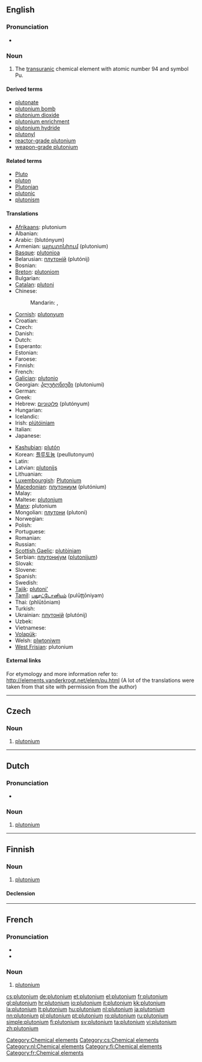 {{also|Plutonium|plutónium}}
==English==
{{elements|Pu|neptunium|Np|americium|Am}}

===Pronunciation===
* {{audio|en-us-plutonium.ogg|Audio (US)}}

===Noun===
{{en-noun|-}}
{{wikipedia}}

#  The [[transuranic]] chemical element with atomic number 94 and symbol Pu.

====Derived terms====
* [[plutonate]]
* [[plutonium bomb]]
* [[plutonium dioxide]]
* [[plutonium enrichment]]
* [[plutonium hydride]]
* [[plutonyl]]
* [[reactor-grade plutonium]]
* [[weapon-grade plutonium]]

====Related terms====
* [[Pluto]]
* [[pluton]]
* [[Plutonian]]
* [[plutonic]]
* [[plutonism]]

====Translations====
{{trans-top|chemical element}}
* [[Afrikaans]]: plutonium
* Albanian: {{t-|sq|plutonium|xs=Albanian}}
* Arabic: {{Arab|[[بلوتونيوم]]}} (blutónyum) {{m}}
* Armenian: [[պլուտոնիում]] (plutonium)
* [[Basque]]: [[plutonioa]]
* Belarusian: [[плутонiй]] (plutónij) {{m}}
* Bosnian: {{t-|bs|plutonij}}
* [[Breton]]: [[plutoniom]] {{m}}
* Bulgarian: {{t+|bg|плутоний|m|tr=plutónij}}
* [[Catalan]]: [[plutoni]]
* Chinese:
*: Mandarin: {{t-|cmn|鈈|sc=Hani}}, {{t-|cmn|钚|tr=bù|sc=Hani}}
* [[Cornish]]: [[plutonyum]]
* Croatian: {{t+|hr|plutonij}}
* Czech: {{t+|cs|plutonium|n}}
* Danish: {{t-|da|plutonium}}
* Dutch: {{t+|nl|plutonium|n}}
* Esperanto: {{t-|eo|plutonio|xs=Esperanto}}
* Estonian: {{t-|et|plutoonium}}
* Faroese: {{t-|fo|plutonium|xs=Faroese}}
* Finnish: {{t+|fi|plutonium}}
* French: {{t+|fr|plutonium|m}}
* [[Galician]]: [[plutonio]]
* Georgian: [[პლუტონიუმი]] (plutoniumi)
* German: {{t+|de|Plutonium|n}}
* Greek: {{t+|el|πλουτώνιο|n|tr=ploutónio}}
* Hebrew: [[פלוטוניום]] (plutónyum)
* Hungarian: {{t+|hu|plutónium}}
* Icelandic: {{t+|is|plúton}}
* Irish: [[plútóiniam]]
* Italian: {{t+|it|plutonio|m}}
* Japanese: {{t+|ja|プルトニウム|tr=purutoniumu}}
{{trans-mid}}
* [[Kashubian]]: [[plutón]]
* Korean: [[플루토늄]] (peullutonyum)
* Latin: {{t+|la|plutonium}}
* Latvian: [[plutonijs]]
* Lithuanian: {{t+|lt|plutonis|xs=Lithuanian}}
* [[Luxembourgish]]: [[Plutonium]]
* [[Macedonian]]: [[плутониум]] (plutónium) {{m}}
* Malay: {{t-|ms|plutonium|xs=Malay}}
* Maltese: [[plutonjum]]
* [[Manx]]: plutonium
* Mongolian: [[плутони]] (plutoni)
* Norwegian: {{t-|no|plutonium}}
* Polish: {{t+|pl|pluton|m}}
* Portuguese: {{t+|pt|plutónio|m}}
* Romanian: {{t+|ro|plutoniu|n}}
* Russian: {{t+|ru|плутоний|m|tr=plutónij}}
* [[Scottish Gaelic]]: [[plutòiniam]]
* Serbian: [[плутониjум]] ([[plutonijum]]) {{m}}
* Slovak: {{t-|sk|plutonium}}
* Slovene: {{t+|sl|plutonij}}
* Spanish: {{t+|es|plutonio|m}}
* Swedish: {{t+|sv|plutonium}}
* [[Tajik]]: [[plutoni']]
* [[Tamil]]: [[புலூட்டோனியம்]] (pulūţţōniyam)
* Thai: {{Thai|[[พลูโทเนียม]]}} (phlūtōniam)
* Turkish: {{t+|tr|plütonyum}}
* Ukrainian: [[плутонiй]] (plutónij) {{m}}
* Uzbek: {{t-|uz|плутоний|tr=plutoniy|sc=Cyrl|xs=Uzbek}}
* Vietnamese: {{t-|vi|plutoni|xs=Vietnamese}}
* [[Volapük]]: {{t|vo|plutonin|xs=Volapük}}
* Welsh: [[plwtoniwm]]
* [[West Frisian]]: plutonium
{{trans-bottom}}

====External links====
For etymology and more information refer to:
http://elements.vanderkrogt.net/elem/pu.html
(A lot of the translations were taken from that site with permission from the author)

[[Category:Chemical elements]]

----

==Czech==

===Noun===
{{cs-noun|g=n}}

#  [[#English|plutonium]]

[[Category:cs:Chemical elements]]
----

==Dutch==
{{wikipedia|lang=nl}}

===Pronunciation===
* {{audio|Nl-plutonium.ogg|Audio}}

===Noun===
{{infl|nl|noun|g=n}}

#  [[#English|plutonium]]

[[Category:nl:Chemical elements]]
----

==Finnish==
{{wikipedia|lang=fi}}

===Noun===
{{infl|fi|noun}}

#  [[#English|plutonium]]

====Declension====
{{fi-decl-risti|plutonium}}

[[Category:fi:Chemical elements]]
----
==French==
{{wikipedia|lang=fr}}

===Pronunciation===
* {{IPA|/ply.tɔ.njɔm/|lang=fr}}
* {{audio|Fr-plutonium.ogg|Audio}}

===Noun===
{{fr-noun-unc|m}}

# [[#English|plutonium]]

[[Category:fr:Chemical elements]]

[[cs:plutonium]]
[[de:plutonium]]
[[et:plutonium]]
[[el:plutonium]]
[[fr:plutonium]]
[[gl:plutonium]]
[[hr:plutonium]]
[[io:plutonium]]
[[it:plutonium]]
[[kk:plutonium]]
[[la:plutonium]]
[[lt:plutonium]]
[[hu:plutonium]]
[[nl:plutonium]]
[[ja:plutonium]]
[[nn:plutonium]]
[[pl:plutonium]]
[[pt:plutonium]]
[[ro:plutonium]]
[[ru:plutonium]]
[[simple:plutonium]]
[[fi:plutonium]]
[[sv:plutonium]]
[[ta:plutonium]]
[[vi:plutonium]]
[[zh:plutonium]]